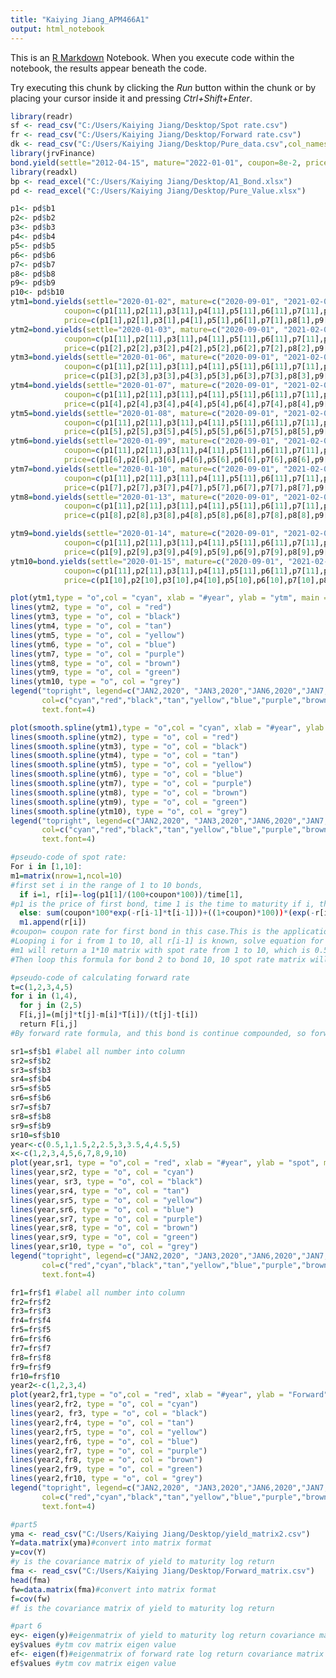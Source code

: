 ---
title: "Kaiying Jiang_APM466A1"
output: html_notebook
---

This is an [R Markdown](http://rmarkdown.rstudio.com) Notebook. When you execute code within the notebook, the results appear beneath the code. 

Try executing this chunk by clicking the *Run* button within the chunk or by placing your cursor inside it and pressing *Ctrl+Shift+Enter*. 

```{r}
library(readr)
sf <- read_csv("C:/Users/Kaiying Jiang/Desktop/Spot rate.csv")
fr <- read_csv("C:/Users/Kaiying Jiang/Desktop/Forward rate.csv")
dk <- read_csv("C:/Users/Kaiying Jiang/Desktop/Pure_data.csv",col_names = FALSE)
library(jrvFinance)
bond.yield(settle="2012-04-15", mature="2022-01-01", coupon=8e-2, price=95) #import jrvFinance package 
library(readxl)
bp <- read_excel("C:/Users/Kaiying Jiang/Desktop/A1_Bond.xlsx")
pd <- read_excel("C:/Users/Kaiying Jiang/Desktop/Pure_Value.xlsx")
```

```{r}
p1<- pd$b1
p2<- pd$b2
p3<- pd$b3
p4<- pd$b4
p5<- pd$b5
p6<- pd$b6
p7<- pd$b7
p8<- pd$b8
p9<- pd$b9
p10<- pd$b10
ytm1=bond.yields(settle="2020-01-02", mature=c("2020-09-01", "2021-02-01","2021-08-01","2022-02-01","2022-11-15","2023-03-01","2023-06-01","2024-03-01","2024-09-01","2025-03-01"),freq=2,
            coupon=c(p1[11],p2[11],p3[11],p4[11],p5[11],p6[11],p7[11],p8[11],p9[11],p10[11]),
            price=c(p1[1],p2[1],p3[1],p4[1],p5[1],p6[1],p7[1],p8[1],p9[1],p10[1]))
ytm2=bond.yields(settle="2020-01-03", mature=c("2020-09-01", "2021-02-01","2021-08-01","2022-02-01","2022-11-15","2023-03-01","2023-06-01","2024-03-01","2024-09-01","2025-03-01"),freq=2,
            coupon=c(p1[11],p2[11],p3[11],p4[11],p5[11],p6[11],p7[11],p8[11],p9[11],p10[11]),
            price=c(p1[2],p2[2],p3[2],p4[2],p5[2],p6[2],p7[2],p8[2],p9[2],p10[2]))
ytm3=bond.yields(settle="2020-01-06", mature=c("2020-09-01", "2021-02-01","2021-08-01","2022-02-01","2022-11-15","2023-03-01","2023-06-01","2024-03-01","2024-09-01","2025-03-01"),freq=2,
            coupon=c(p1[11],p2[11],p3[11],p4[11],p5[11],p6[11],p7[11],p8[11],p9[11],p10[11]),
            price=c(p1[3],p2[3],p3[3],p4[3],p5[3],p6[3],p7[3],p8[3],p9[3],p10[3]))
ytm4=bond.yields(settle="2020-01-07", mature=c("2020-09-01", "2021-02-01","2021-08-01","2022-02-01","2022-11-15","2022-01-25","2023-03-01","2023-06-01","2024-03-01","2024-09-01","2025-03-01"),freq=2,
            coupon=c(p1[11],p2[11],p3[11],p4[11],p5[11],p6[11],p7[11],p8[11],p9[11],p10[11]),
            price=c(p1[4],p2[4],p3[4],p4[4],p5[4],p6[4],p7[4],p8[4],p9[4],p10[4]))
ytm5=bond.yields(settle="2020-01-08", mature=c("2020-09-01", "2021-02-01","2021-08-01","2022-02-01","2022-11-15","2023-03-01","2023-06-01","2024-03-01","2024-09-01","2025-03-01"),freq=2,
            coupon=c(p1[11],p2[11],p3[11],p4[11],p5[11],p6[11],p7[11],p8[11],p9[11],p10[11]),
            price=c(p1[5],p2[5],p3[5],p4[5],p5[5],p6[5],p7[5],p8[5],p9[5],p10[5]))
ytm6=bond.yields(settle="2020-01-09", mature=c("2020-09-01", "2021-02-01","2021-08-01","2022-02-01","2022-11-15","2023-03-01","2023-06-01","2024-03-01","2024-09-01","2025-03-01"),freq=2,
            coupon=c(p1[11],p2[11],p3[11],p4[11],p5[11],p6[11],p7[11],p8[11],p9[11],p10[11]),
            price=c(p1[6],p2[6],p3[6],p4[6],p5[6],p6[6],p7[6],p8[6],p9[6],p10[6]))
ytm7=bond.yields(settle="2020-01-10", mature=c("2020-09-01", "2021-02-01","2021-08-01","2022-02-01","2022-11-15","2023-03-01","2023-06-01","2024-03-01","2024-09-01","2025-03-01"),freq=2,
            coupon=c(p1[11],p2[11],p3[11],p4[11],p5[11],p6[11],p7[11],p8[11],p9[11],p10[11]),
            price=c(p1[7],p2[7],p3[7],p4[7],p5[7],p6[7],p7[7],p8[7],p9[7],p10[7]))
ytm8=bond.yields(settle="2020-01-13", mature=c("2020-09-01", "2021-02-01","2021-08-01","2022-02-01","2022-11-15","2023-03-01","2023-06-01","2024-03-01","2024-09-01","2025-03-01"),freq=2,
            coupon=c(p1[11],p2[11],p3[11],p4[11],p5[11],p6[11],p7[11],p8[11],p9[11],p10[11]),
            price=c(p1[8],p2[8],p3[8],p4[8],p5[8],p6[8],p7[8],p8[8],p9[8],p10[8]))

ytm9=bond.yields(settle="2020-01-14", mature=c("2020-09-01", "2021-02-01","2021-08-01","2022-02-01","2022-11-15","2023-03-01","2023-06-01","2024-03-01","2024-09-01","2025-03-01"),freq=2,
            coupon=c(p1[11],p2[11],p3[11],p4[11],p5[11],p6[11],p7[11],p8[11],p9[11],p10[11]),
            price=c(p1[9],p2[9],p3[9],p4[9],p5[9],p6[9],p7[9],p8[9],p9[9],p10[9]))
ytm10=bond.yields(settle="2020-01-15", mature=c("2020-09-01", "2021-02-01","2021-08-01","2022-02-01","2022-11-15","2023-03-01","2023-06-01","2024-03-01","2024-09-01","2025-03-01"),freq=2,
            coupon=c(p1[11],p2[11],p3[11],p4[11],p5[11],p6[11],p7[11],p8[11],p9[11],p10[11]),
            price=c(p1[10],p2[10],p3[10],p4[10],p5[10],p6[10],p7[10],p8[10],p9[10],p10[10]))

```

```{r}
plot(ytm1,type = "o",col = "cyan", xlab = "#year", ylab = "ytm", main = "yield to maturity",ylim=c(0.015,0.022),xlim=c(1,10))
lines(ytm2, type = "o", col = "red")
lines(ytm3, type = "o", col = "black")
lines(ytm4, type = "o", col = "tan")
lines(ytm5, type = "o", col = "yellow")
lines(ytm6, type = "o", col = "blue")
lines(ytm7, type = "o", col = "purple")
lines(ytm8, type = "o", col = "brown")
lines(ytm9, type = "o", col = "green")
lines(ytm10, type = "o", col = "grey")
legend("topright", legend=c("JAN2,2020", "JAN3,2020","JAN6,2020","JAN7,2020","JAN8,2020","JAN9,2020","JAN10,2020","JAN13,2020","JAN14,2020","JAN15,2020"),
       col=c("cyan","red","black","tan","yellow","blue","purple","brown","green","grey"),lty=1:2, cex=0.8,
       text.font=4)
```

```{r}
plot(smooth.spline(ytm1),type = "o",col = "cyan", xlab = "#year", ylab = "ytm", main = "Interpolation yield to maturity",ylim=c(0.015,0.022),xlim=c(1,10))
lines(smooth.spline(ytm2), type = "o", col = "red")
lines(smooth.spline(ytm3), type = "o", col = "black")
lines(smooth.spline(ytm4), type = "o", col = "tan")
lines(smooth.spline(ytm5), type = "o", col = "yellow")
lines(smooth.spline(ytm6), type = "o", col = "blue")
lines(smooth.spline(ytm7), type = "o", col = "purple")
lines(smooth.spline(ytm8), type = "o", col = "brown")
lines(smooth.spline(ytm9), type = "o", col = "green")
lines(smooth.spline(ytm10), type = "o", col = "grey")
legend("topright", legend=c("JAN2,2020", "JAN3,2020","JAN6,2020","JAN7,2020","JAN8,2020","JAN9,2020","JAN10,2020","JAN13,2020","JAN14,2020","JAN15,2020"),
       col=c("cyan","red","black","tan","yellow","blue","purple","brown","green","grey"),lty=1:2, cex=0.8,
       text.font=4)

```



```{r}
#pseudo-code of spot rate:
For i in [1,10]:
m1=matrix(nrow=1,ncol=10)
#first set i in the range of 1 to 10 bonds,
  if i=1, r[i]=-log(p1[1]/(100+coupon*100))/time[1],
#p1 is the price of first bond, time 1 is the time to maturity if i, this step is compute bootstrapping spot rate for less than 6 months, by viewing as a zero coupon rate.
  else: sum(coupon*100*exp(-r[i-1]*t[i-1]))+((1+coupon)*100))*(exp(-r[i]*t[i]))=p1[i]
  m1.append(r[i])
#coupon= coupon rate for first bond in this case.This is the application of bootstrapping for more than six months.
#Looping i for i from 1 to 10, all r[i-1] is known, solve equation for r[i].
#m1 will return a 1*10 matrix with spot rate from 1 to 10, which is 0.5 year to 5 years. 
#Then loop this formula for bond 2 to bond 10, 10 spot rate matrix will be find.

#pseudo-code of calculating forward rate
t=c(1,2,3,4,5)
for i in (1,4),
  for j in (2,5)
  F[i,j]=(m[j]*t[j]-m[i]*T[i])/(t[j]-t[i])
  return F[i,j]
#By forward rate formula, and this bond is continue compounded, so forward rate is calculated by spot rate one times after.
```

```{r}
sr1=sf$b1 #label all number into column
sr2=sf$b2
sr3=sf$b3
sr4=sf$b4
sr5=sf$b5
sr6=sf$b6
sr7=sf$b7
sr8=sf$b8
sr9=sf$b9
sr10=sf$b10
year<-c(0.5,1,1.5,2,2.5,3,3.5,4,4.5,5)
x<-c(1,2,3,4,5,6,7,8,9,10)
plot(year,sr1, type = "o",col = "red", xlab = "#year", ylab = "spot", main = "spot rate",ylim=c(0,0.2))
lines(year,sr2, type = "o", col = "cyan")
lines(year, sr3, type = "o", col = "black")
lines(year,sr4, type = "o", col = "tan")
lines(year,sr5, type = "o", col = "yellow")
lines(year,sr6, type = "o", col = "blue")
lines(year,sr7, type = "o", col = "purple")
lines(year,sr8, type = "o", col = "brown")
lines(year,sr9, type = "o", col = "green")
lines(year,sr10, type = "o", col = "grey")
legend("topright", legend=c("JAN2,2020", "JAN3,2020","JAN6,2020","JAN7,2020","JAN8,2020","JAN9,2020","JAN10,2020","JAN13,2020","JAN14,2020","JAN15,2020"),
       col=c("red","cyan","black","tan","yellow","blue","purple","brown","green","grey"),lty=1:2, cex=0.8,
       text.font=4)
```

```{r}
fr1=fr$f1 #label all number into column
fr2=fr$f2
fr3=fr$f3
fr4=fr$f4
fr5=fr$f5
fr6=fr$f6
fr7=fr$f7
fr8=fr$f8
fr9=fr$f9
fr10=fr$f10
year2<-c(1,2,3,4)
plot(year2,fr1,type = "o",col = "red", xlab = "#year", ylab = "Forward", main = "Forward Rate",ylim=c(-0.1,0.1))
lines(year2,fr2, type = "o", col = "cyan")
lines(year2, fr3, type = "o", col = "black")
lines(year2,fr4, type = "o", col = "tan")
lines(year2,fr5, type = "o", col = "yellow")
lines(year2,fr6, type = "o", col = "blue")
lines(year2,fr7, type = "o", col = "purple")
lines(year2,fr8, type = "o", col = "brown")
lines(year2,fr9, type = "o", col = "green")
lines(year2,fr10, type = "o", col = "grey")
legend("topright", legend=c("JAN2,2020", "JAN3,2020","JAN6,2020","JAN7,2020","JAN8,2020","JAN9,2020","JAN10,2020","JAN13,2020","JAN14,2020","JAN15,2020"),
       col=c("red","cyan","black","tan","yellow","blue","purple","brown","green","grey"),lty=1:2, cex=0.8,
       text.font=4)
```
```{r}
#part5
yma <- read_csv("C:/Users/Kaiying Jiang/Desktop/yield_matrix2.csv")
Y=data.matrix(yma)#convert into matrix format
y=cov(Y)
#y is the covariance matrix of yield to maturity log return
fma <- read_csv("C:/Users/Kaiying Jiang/Desktop/Forward_matrix.csv")
head(fma)
fw=data.matrix(fma)#convert into matrix format
f=cov(fw)
#f is the covariance matrix of yield to maturity log return
```
```{r}
#part 6
ey<- eigen(y)#eigenmatrix of yield to maturity log return covariance matrix
ey$values #ytm cov matrix eigen value
ef<- eigen(f)#eigenmatrix of forward rate log return covariance matrix
ef$values #ytm cov matrix eigen value
```